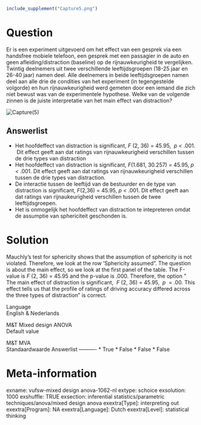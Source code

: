 ```r
include_supplement("Capture5.png")
```

Question
========
Er is een experiment uitgevoerd om het effect van een gesprek via een
handsfree mobiele telefoon, een gesprek met een passagier in de auto en
geen afleiding/distraction (baseline) op de rijnauwkeurigheid te
vergelijken. Twintig deelnemers uit twee verschillende leeftijdsgroepen
(18-25 jaar en 26-40 jaar) namen deel. Alle deelnemers in beide
leeftijdsgroepen namen deel aan alle drie de condities van het
experiment (in tegengestelde volgorde) en hun rijnauwkeurigheid werd
gemeten door een iemand die zich niet bewust was van de experimentele
hypothese. Welke van de volgende zinnen is de juiste interpretatie van
het main effect van distraction?  
  
  
<img src="Capture5.png" class="fr-fic fr-dii tvcss_2 tvcss_3"
alt="Capture(5)" />

Answerlist
----------
* Het hoofdeffect van distraction is significant, *F* (2, 36) = 45.95,  *p
  &lt;* .001.  Dit effect geeft aan dat ratings van rijnauwkeurigheid
  verschillen tussen de drie types van distraction
* Het hoofdeffect van distraction is significant, *F*(1.681, 30.257) =
  45.95, *p &lt;* .001. Dit effect geeft aan dat ratings van
  rijnauwkeurigheid verschillen tussen de drie types van distraction.
* De interactie tussen de leeftijd van de bestuurder en de type van
  distraction is significant, *F*(2,36) = 45.95, *p* &lt; .001. Dit effect
  geeft aan dat ratings van rijnaukeurigheid verschillen tussen de twee
  leeftijdsgroepen.
* Het is onmogelijk het hoofdeffect van distraction te intepreteren omdat
  de assumptie van sphericiteit geschonden is.

Solution
========





Mauchly's test for sphericity shows that the assumption of sphericity is
not violated. Therefore, we look at the row 'Sphericity assumed". The
question is about the main effect, so we look at the first panel of the
table. The F-value is *F* (2, 36) = 45.95 and the p-value is .000.
Therefore, the option " The main effect of distraction is significant,
 *F* (2, 36) = 45.95,  *p*  = .00. This effect tells us that the profile
of ratings of driving accuracy differed across the three types of
distraction" is correct.





Language  
English & Nederlands

M&T Mixed design ANOVA  
Default value

M&T MVA  
Standaardwaarde
Answerlist
----------
* True
* False
* False
* False

Meta-information
================
exname: vufsw-mixed design anova-1062-nl
extype: schoice
exsolution: 1000
exshuffle: TRUE
exsection: inferential statistics/parametric techniques/anova/mixed design anova
exextra[Type]: interpreting out
exextra[Program]: NA
exextra[Language]: Dutch
exextra[Level]: statistical thinking


